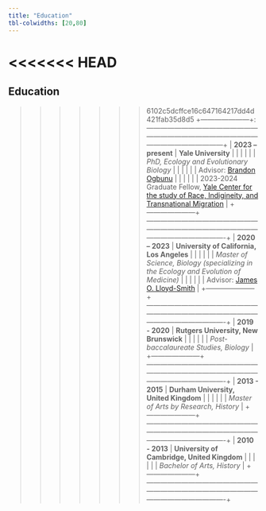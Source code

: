 ```yaml
---
title: "Education"
tbl-colwidths: [20,80]
---
```


<<<<<<< HEAD
=======
## Education

>>>>>>> 6102c5dcffce16c647164217dd4d421fab35d8d5
+---------------------+:---------------------------------------------------------------------------------------------------------------------------------+
| **2023 -- present** | **Yale University**                                                                                                              |
|                     |                                                                                                                                  |
|                     | *PhD, Ecology and Evolutionary Biology*                                                                                          |
|                     |                                                                                                                                  |
|                     | Advisor: [Brandon Ogbunu](https://ogbunulab.yale.edu/)                                                                           |
|                     |                                                                                                                                  |
|                     | 2023-2024 Graduate Fellow, [Yale Center for the study of Race, Indigineity, and Transnational Migration](https://ritm.yale.edu/) |
+---------------------+----------------------------------------------------------------------------------------------------------------------------------+
| **2020 -- 2023**    | **University of California, Los Angeles**                                                                                        |
|                     |                                                                                                                                  |
|                     | *Master of Science, Biology (specializing in the Ecology and Evolution of Medicine)*                                             |
|                     |                                                                                                                                  |
|                     | Advisor: [James O. Lloyd-Smith](https://faculty.eeb.ucla.edu/lloydsmith/)                                                        |
+---------------------+----------------------------------------------------------------------------------------------------------------------------------+
| **2019 - 2020**     | **Rutgers University, New Brunswick**                                                                                            |
|                     |                                                                                                                                  |
|                     | *Post-baccalaureate Studies, Biology*                                                                                            |
+---------------------+----------------------------------------------------------------------------------------------------------------------------------+
| **2013 - 2015**     | **Durham University, United Kingdom**                                                                                            |
|                     |                                                                                                                                  |
|                     | *Master of Arts by Research, History*                                                                                            |
+---------------------+----------------------------------------------------------------------------------------------------------------------------------+
| **2010 - 2013**     | **University of Cambridge, United Kingdom**                                                                                      |
|                     |                                                                                                                                  |
|                     | *Bachelor of Arts, History*                                                                                                      |
+---------------------+----------------------------------------------------------------------------------------------------------------------------------+

## 
